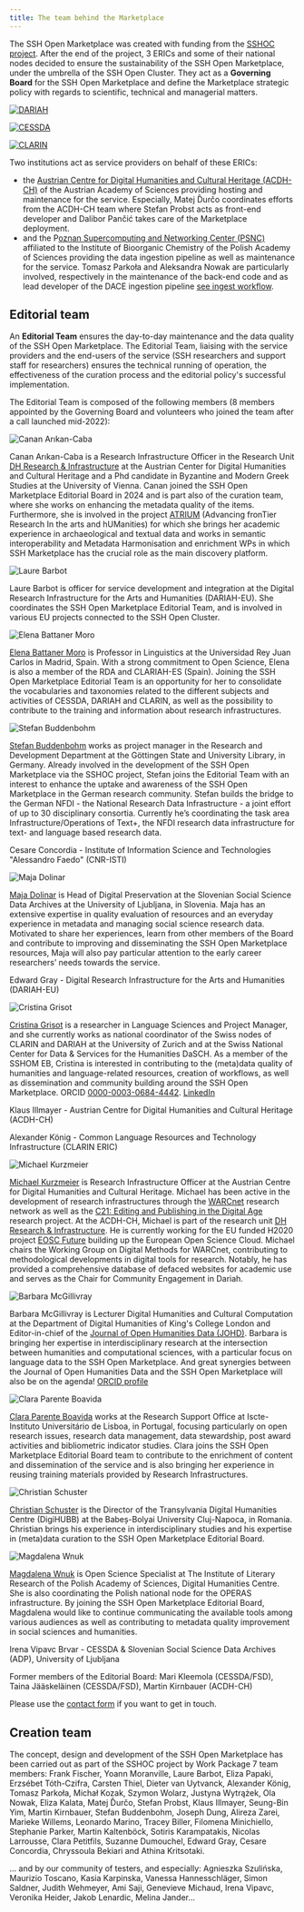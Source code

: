 ```yaml
---
title: The team behind the Marketplace
---
```

The SSH Open Marketplace was created with funding from the [SSHOC project](/about/sshoc-eosc). After the end of the project, 3 ERICs and some of their national nodes decided to ensure the sustainability of the SSH Open Marketplace, under the umbrella of the SSH Open Cluster. They act as a **Governing Board** for the SSH Open Marketplace and define the Marketplace strategic policy with regards to scientific, technical and managerial matters.

<div style={{ display: 'grid', gap: 'var(--space-4)', gridTemplateColumns: 'repeat(3, 1fr)' }}>

[![DARIAH](/assets/cms/images/dariah-eu-logo.png)](https://dariah.eu)

[![CESSDA](/assets/cms/images/cessda-logo.png)](https://www.cessda.eu)

[![CLARIN](/assets/cms/images/clarin-logo.png)](https://clarin.eu)

</div>

Two institutions act as service providers on behalf of these ERICs:

- the [Austrian Centre for Digital Humanities and Cultural Heritage (ACDH-CH)](https://www.oeaw.ac.at/acdh/) of the Austrian Academy of Sciences providing hosting and maintenance for the service. Especially, Matej Ďurčo coordinates efforts from the ACDH-CH team where Stefan Probst acts as front-end developer and Dalibor Pančić takes care of the Marketplace deployment.
- and the P[oznan Supercomputing and Networking Center (PSNC)](https://www.psnc.pl/) affiliated to the Institute of Bioorganic Chemistry of the Polish Academy of Sciences providing the data ingestion pipeline as well as maintenance for the service. Tomasz Parkoła and Aleksandra Nowak are particularly involved, respectively in the maintenance of the back-end code and as lead developer of the DACE ingestion pipeline [see ingest workflow](/about/implementation#data-ingestion-workflow).

## Editorial team

An **Editorial Team** ensures the day-to-day maintenance and the data quality of the SSH Open Marketplace. The Editorial Team, liaising with the service providers and the end-users of the service (SSH researchers and support staff for researchers) ensures the technical running of operation, the effectiveness of the curation process and the editorial policy's successful implementation.

The Editorial Team is composed of the following members (8 members appointed by the Governing Board and volunteers who joined the team after a call launched mid-2022):

<div style={{ display: 'grid', gap: 'var(--space-4)', gridTemplateColumns: 'var(--prose-column-sm) 1fr' }}>

![Canan Arıkan-Caba](/assets/cms/images/sshoc_ed_board_canan_arikancaba.png)

Canan Arıkan-Caba is a Research Infrastructure Officer in the Research Unit [DH Research & Infrastructure](https://www.oeaw.ac.at/acdh/research/dh-research-infrastructure) at the Austrian Center for Digital Humanities and Cultural Heritage and a Phd candidate in Byzantine and Modern Greek Studies at the University of Vienna. Canan joined the SSH Open Marketplace Editorial Board in 2024 and is part also of the curation team, where she works on enhancing the metadata quality of the items. Furthermore, she is involved in the project [ATRIUM](https://atrium-research.eu/) (Advancing fronTier Research In the arts and hUManities) for which she brings her academic experience in archaeological and textual data and works in semantic interoperability and Metadata Harmonisation and enrichment WPs in which SSH Marketplace has the crucial role as the main discovery platform.

![Laure Barbot](/assets/cms/images/sshoc_ed_board_laure_barbot.jpg)

Laure Barbot is officer for service development and integration at the Digital Research Infrastructure for the Arts and Humanities (DARIAH-EU). She coordinates the SSH Open Marketplace Editorial Team, and is involved in various EU projects connected to the SSH Open Cluster.

![Elena Battaner Moro](/assets/cms/images/sshoc_ed_board_elena_battaner_moro.png)

[Elena Battaner Moro](https://orcid.org/0000-0002-5521-6445) is Professor in Linguistics at the Universidad Rey Juan Carlos in Madrid, Spain. With a strong commitment to Open Science, Elena is also a member of the RDA and CLARIAH-ES (Spain). Joining the SSH Open Marketplace Editorial Team is an opportunity for her to consolidate the vocabularies and taxonomies related to the different subjects and activities of CESSDA, DARIAH and CLARIN, as well as the possibility to contribute to the training and information about research infrastructures.

![Stefan Buddenbohm](/assets/cms/images/sshoc_ed_board_stefan_buddenbohm.jpg)

[Stefan Buddenbohm](https://www.sub.uni-goettingen.de/kontakt/personen-a-z/personendetails/person/stefan-buddenbohm-1/) works as project manager in the Research and Development Department at the Göttingen State and University Library, in Germany. Already involved in the development of the SSH Open Marketplace via the SSHOC project, Stefan joins the Editorial Team with an interest to enhance the uptake and awareness of the SSH Open Marketplace in the German research community. Stefan builds the bridge to the German NFDI - the National Research Data Infrastructure - a joint effort of up to 30 disciplinary consortia. Currently he’s coordinating the task area Infrastructure/Operations of  Text+, the NFDI research data infrastructure for text- and language based research data.

<div/>

Cesare Concordia - Institute of Information Science and Technologies "Alessandro Faedo" (CNR-ISTI)

![Maja Dolinar](/assets/cms/images/sshoc_ed_board_maja_dolinar.jpg)

[Maja Dolinar](https://orcid.org/0000-0002-8307-6486) is Head of Digital Preservation at the Slovenian Social Science Data Archives at the University of Ljubljana, in Slovenia. Maja has an extensive expertise in quality evaluation of resources and an everyday experience in metadata and managing social science research data. Motivated to share her experiences, learn from other members of the Board and contribute to improving and disseminating the SSH Open Marketplace resources, Maja will also pay particular attention to the early career researchers’ needs towards the service.

<div/>

Edward Gray - Digital Research Infrastructure for the Arts and Humanities (DARIAH-EU)

![Cristina Grisot](/assets/cms/images/sshoc_ed_board_cristinagrisot.jpg)

[Cristina Grisot](https://cristinagrisot.com/) is a researcher in Language Sciences and Project Manager, and she currently works as national coordinator of the Swiss nodes of CLARIN and DARIAH at the University of Zurich and at the Swiss National Center for Data & Services for the Humanities DaSCH. As a member of the SSHOM EB, Cristina is interested in contributing to the (meta)data quality of humanities and language-related resources, creation of workflows, as well as dissemination and community building around the SSH Open Marketplace. ORCID [0000-0003-0684-4442](https://orcid.org/0000-0003-0684-4442). [LinkedIn](https://www.linkedin.com/in/cristinagrisot/)

<div/>

Klaus Illmayer - Austrian Centre for Digital Humanities and Cultural Heritage (ACDH-CH)

<div/>

Alexander König - Common Language Resources and Technology Infrastructure (CLARIN ERIC)

![Michael Kurzmeier](/assets/cms/images/sshoc_ed_board_michael_kurzmeier.png)

[Michael Kurzmeier](https://www.mkrzmr.com/) is Research Infrastructure Officer at the Austrian Centre for Digital Humanities and Cultural Heritage. Michael has been active in the development of research infrastructures through the [WARCnet](https://cc.au.dk/en/warcnet/) research network as well as the [C21: Editing and Publishing in the Digital Age](https://www.c21editions.org/) research project.
At the ACDH-CH, Michael is part of the research unit [DH Research & Infrastructure](https://www.oeaw.ac.at/acdh/research/dh-research-infrastructure). He is currently working for the EU funded H2020 project [EOSC Future](https://eoscfuture.eu/) building up the European Open Science Cloud. Michael chairs the Working Group on Digital Methods for WARCnet, contributing to methodological developments in digital tools for research. Notably, he has provided a comprehensive database of defaced websites for academic use and serves as the Chair for Community Engagement in Dariah.

![Barbara McGillivray](/assets/cms/images/sshoc_ed_board_barbara_mcgillivray.png)

Barbara McGillivray is Lecturer Digital Humanities and Cultural Computation at the Department of Digital Humanities of King's College London and Editor-in-chief of the [Journal of Open Humanities Data (JOHD)](https://openhumanitiesdata.metajnl.com/). Barbara is bringing her expertise in interdisciplinary research at the intersection between humanities and computational sciences, with a particular focus on language data to the SSH Open Marketplace. And great synergies between the Journal of Open Humanities Data and the SSH Open Marketplace will also be on the agenda! [ORCID profile](https://orcid.org/0000-0003-3426-8200)

![Clara Parente Boavida](/assets/cms/images/sshoc_ed_board_claraboavida.jpg)

[Clara Parente Boavida](https://orcid.org/0000-0002-4837-6395) works at the Research Support Office at Iscte-Instituto Universitário de Lisboa, in Portugal, focusing particularly on open research issues, research data management, data stewardship, post award activities and bibliometric indicator studies. Clara joins the SSH Open Marketplace Editorial Board team to contribute to the enrichment of content and dissemination of the service and is also bringing her experience in reusing training materials provided by Research Infrastructures.

![Christian Schuster](/assets/cms/images/sshoc_ed_board_christian_schuster.png)

[Christian Schuster](https://orcid.org/0000-0002-5851-5643) is the Director of the Transylvania Digital Humanities Centre (DigiHUBB) at the Babeș-Bolyai University Cluj-Napoca, in Romania. Christian brings his experience in interdisciplinary studies and his expertise in (meta)data curation to the SSH Open Marketplace Editorial Board.

![Magdalena Wnuk](/assets/cms/images/sshoc_ed_board_magdalena_wnuk.png)

[Magdalena Wnuk](https://orcid.org/0000-0003-4129-6664) is Open Science Specialist at The Institute of Literary Research of the Polish Academy of Sciences, Digital Humanities Centre. She is also coordinating the Polish national node for the OPERAS infrastructure.  By joining the SSH Open Marketplace Editorial Board, Magdalena would like to continue communicating the available tools among various audiences as well as contributing to metadata quality improvement in social sciences and humanities.

<div/>

Irena Vipavc Brvar - CESSDA & Slovenian Social Science Data Archives (ADP), University of Ljubljana

</div>

Former members of the Editorial Board: Mari Kleemola (CESSDA/FSD), Taina Jääskeläinen (CESSDA/FSD), Martin Kirnbauer (ACDH-CH)

Please use the [contact form](/contact) if you want to get in touch.

## Creation team

The concept, design and development of the SSH Open Marketplace has been carried out as part of the SSHOC project by Work Package 7 team members: Frank Fischer, Yoann Moranville, Laure Barbot, Eliza Papaki, Erzsébet Tóth-Czifra, Carsten Thiel, Dieter van Uytvanck, Alexander König, Tomasz Parkoła, Michał Kozak, Szymon Wolarz, Justyna Wytrążek, Ola Nowak, Eliza Kalata, Matej Ďurčo, Stefan Probst, Klaus Illmayer, Seung-Bin Yim, Martin Kirnbauer, Stefan Buddenbohm, Joseph Dung, Alireza Zarei, Marieke Willems, Leonardo Marino, Tracey Biller, Filomena Minichiello, Stephanie Parker, Martin Kaltenböck, Sotiris Karampatakis, Nicolas Larrousse, Clara Petitfils, Suzanne Dumouchel, Edward Gray, Cesare Concordia, Chryssoula Bekiari and Athina Kritsotaki.

… and by our community of testers, and especially: Agnieszka Szulińska, Maurizio Toscano, Kasia Karpinska, Vanessa Hannesschläger, Simon Saldner, Judith Wehmeyer, Ami Saji, Genevieve Michaud, Irena Vipavc, Veronika Heider, Jakob Lenardic, Melina Jander...
